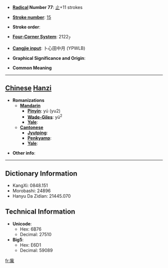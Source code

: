 * '''[[Wiktionary:Chinese radical index| Radical]] Number 77''': [[Wiktionary:Chinese radical index 止|止]]+11 strokes

* '''[[Wiktionary:Chinese total strokes index|Stroke number]]''': [[Wiktionary:Chinese total strokes index 15|15]]

* '''Stroke order''': 

* '''[[Wiktionary:Chinese four corner index|Four-Corner System]]''': 2122<sub>7</sub>

* '''[[Wiktionary:Chinese Cangjie index|Cangjie input]]''': 卜心田中月 (YPWLB)

* '''Graphical Significance and Origin''': 

* '''Common Meaning'''

----

== [[Chinese]] [[Hanzi]] ==

* '''Romanizations'''
** '''[[Mandarin]]'''
*** '''[[Pinyin]]''': yú (yu2)
*** '''[[Wade-Giles]]''': yü<sup>2</sup>
*** '''[[Yale]]''': 
** '''[[Cantonese]]'''
*** '''[[Jyutping]]''':
*** '''[[Penkyamp]]''': 
*** '''[[Yale]]''': 

* '''Other info''': 

----

== Dictionary Information ==

* KangXi: 0848.151
* Morobashi: 24896
* Hanyu Da Zidian: 21445.070

== Technical Information ==

* '''Unicode''':
** Hex: 6B76
** Decimal: 27510
* '''Big5''':
** Hex: E6D1
** Decimal: 59089

[[fr:歶]]